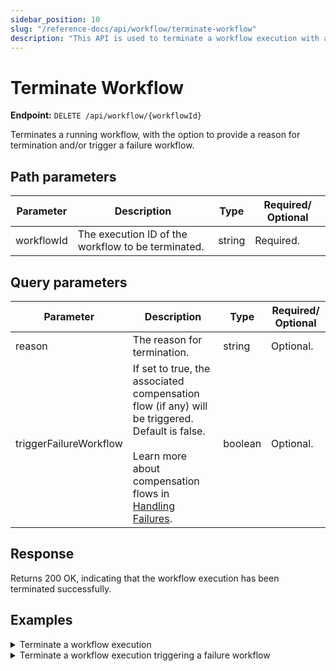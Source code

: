 ```yaml
---
sidebar_position: 10
slug: "/reference-docs/api/workflow/terminate-workflow"
description: "This API is used to terminate a workflow execution with a termination reason."
---
```



# Terminate Workflow

**Endpoint:** `DELETE /api/workflow/{workflowId}`

Terminates a running workflow, with the option to provide a reason for termination and/or trigger a failure workflow.

## Path parameters

| Parameter  | Description                                        | Type   | Required/ Optional |
| ---------- | -------------------------------------------------- | ------ | ------------------ |
| workflowId | The execution ID of the workflow to be terminated. | string | Required.          |

## Query parameters

| Parameter              | Description                                                                                                                                                                                                        | Type    | Required/ Optional |
| ---------------------- | ------------------------------------------------------------------------------------------------------------------------------------------------------------------------------------------------------------------ | ------- | ------------------ |
| reason                 | The reason for termination.                                                                                                                                                                                        | string  | Optional.          |
| triggerFailureWorkflow | If set to true, the associated compensation flow (if any) will be triggered. Default is false. <br/><br/> Learn more about compensation flows in [Handling Failures](/error-handling#workflow-compensation-flows). | boolean | Optional.          |

## Response

Returns 200 OK, indicating that the workflow execution has been terminated successfully.

## Examples

<details>
<summary>Terminate a workflow execution</summary>

**Request**

```shell
curl -X 'DELETE' \
  'https://<YOUR-PORTAL>/api/workflow/fd7s07f3b619-6edb-11f0-b0d8-2aadd5744325?reason=Terminated%20via%20API&triggerFailureWorkflow=false' \
  -H 'accept: */*' \
  -H 'X-Authorization: <TOKEN>'
```

**Response**

Returns 200 OK, indicating that the workflow execution has been terminated successfully. You can view the termination reason in the Conductor UI.

<p align="center">
  <img
    src="/content/img/terminate-workflow-example.png"
    alt="Screenshot of Conductor UI showing terminated workflow with the termination reason."
    width="100%"
    height="auto"
    style={{ paddingBottom: 40, paddingTop: 40 }}
  />
</p>

</details>


<details>
<summary>Terminate a workflow execution triggering a failure workflow</summary>

**Request**

```shell
curl -X 'DELETE' \
  'https://<YOUR-PORTAL>/api/workflow/fd7s07f3b619-6edb-11f0-b0d8-2aadd5744325?reason=Terminated%20via%20API&triggerFailureWorkflow=true' \
  -H 'accept: */*' \
  -H 'X-Authorization: <TOKEN>'
```

**Response**

Returns 200 OK, indicating that the workflow execution has been terminated successfully, triggering the failure workflow.

<p align="center">
  <img
    src="/content/img/terminated-workflow-that-triggered-a-compensation-workflow.png"
    alt="Screenshot of Conductor UI showing terminated workflow that triggered a compensation workflow."
    width="100%"
    height="auto"
    style={{ paddingBottom: 40, paddingTop: 40 }}
  />
</p>

</details>